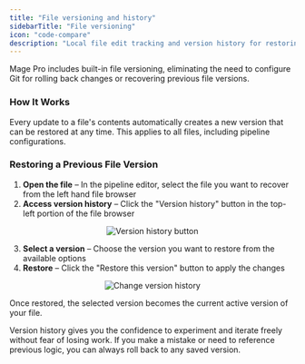 ```yaml
---
title: "File versioning and history"
sidebarTitle: "File versioning"
icon: "code-compare"
description: "Local file edit tracking and version history for restoring changes made in the past."
---
```



<ProOnly source="file-versioning" />

Mage Pro includes built-in file versioning, eliminating the need to configure Git for rolling back changes or recovering previous file versions.

### How It Works

Every update to a file's contents automatically creates a new version that can be restored at any time. This applies to all files, including pipeline configurations.

### Restoring a Previous File Version

1. **Open the file** – In the pipeline editor, select the file you want to recover from the left hand file browser
2. **Access version history** – Click the "Version history" button in the top-left portion of the file browser

<Frame>
    <p align="center">
        <img
            alt="Version history button"
            src="https://raw.githubusercontent.com/mage-ai/assets/main/pro/features/click-version-history.png"
        />
    </p>
</Frame>

3. **Select a version** – Choose the version you want to restore from the available options
4. **Restore** – Click the "Restore this version" button to apply the changes

<Frame>
    <p align="center">
        <img
            alt="Change version history"
            src="https://raw.githubusercontent.com/mage-ai/assets/main/pro/features/change-version-history.png"
        />
    </p>
</Frame>

Once restored, the selected version becomes the current active version of your file.

Version history gives you the confidence to experiment and iterate freely without fear of losing work. If you make a mistake or need to reference previous logic, you can always roll back to any saved version.